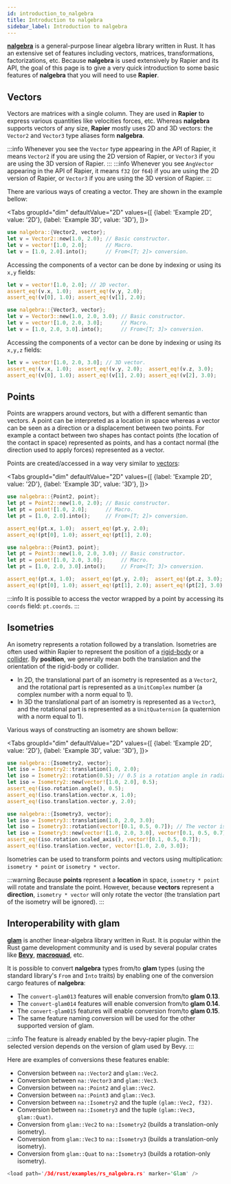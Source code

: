 ```yaml
---
id: introduction_to_nalgebra
title: Introduction to nalgebra
sidebar_label: Introduction to nalgebra
---
```



[**nalgebra**](https://nalgebra.org) is a general-purpose linear algebra library written in Rust. It has an extensive
set of features including vectors, matrices, transformations, factorizations, etc. Because **nalgebra** is used
extensively by Rapier and its API, the goal of this page is to give a very quick introduction to some basic features
of **nalgebra** that you will need to use **Rapier**.

## Vectors
Vectors are matrices with a single column. They are used in **Rapier** to express various quantities like velocities
forces, etc. Whereas **nalgebra** supports vectors of any size, **Rapier** mostly uses 2D and 3D vectors: the `Vector2`
and `Vector3` type aliases form **nalgebra**.

:::info
Whenever you see the `Vector` type appearing in the API of Rapier, it means `Vector2` if you are
using the 2D version of Rapier, or `Vector3` if you are using the 3D version of Rapier.
:::
:::info
Whenever you see `AngVector` appearing in the API of Rapier, it means `f32` (or `f64`) if you are using the 2D
version of Rapier, or `Vector3` if you are using the 3D version of Rapier.
:::

There are various ways of creating a vector. They are shown in the example bellow:

<Tabs
  groupId="dim"
  defaultValue="2D"
  values={[
    {label: 'Example 2D', value: '2D'},
    {label: 'Example 3D', value: '3D'},
  ]}>
  <TabItem value="2D">

```rust
use nalgebra::{Vector2, vector};
let v = Vector2::new(1.0, 2.0); // Basic constructor.
let v = vector![1.0, 2.0];      // Macro.
let v = [1.0, 2.0].into();      // From<[T; 2]> conversion.
```

Accessing the components of a vector can be done by indexing or using its `x,y` fields:

```rust
let v = vector![1.0, 2.0]; // 2D vector.
assert_eq!(v.x, 1.0);  assert_eq!(v.y, 2.0);
assert_eq!(v[0], 1.0); assert_eq!(v[1], 2.0);
```

  </TabItem>
  <TabItem value="3D">

```rust
use nalgebra::{Vector3, vector};
let v = Vector3::new(1.0, 2.0, 3.0); // Basic constructor.
let v = vector![1.0, 2.0, 3.0];      // Macro.
let v = [1.0, 2.0, 3.0].into();      // From<[T; 3]> conversion.
```

Accessing the components of a vector can be done by indexing or using its `x,y,z` fields:

```rust
let v = vector![1.0, 2.0, 3.0]; // 3D vector.
assert_eq!(v.x, 1.0);  assert_eq!(v.y, 2.0);  assert_eq!(v.z, 3.0);
assert_eq!(v[0], 1.0); assert_eq!(v[1], 2.0); assert_eq!(v[2], 3.0);
```

  </TabItem>
</Tabs>

## Points
Points are wrappers around vectors, but with a different semantic than vectors. A point can be interpreted as a location in
space whereas a vector can be seen as a direction or a displacement between two points. For example
a contact between two shapes has contact points (the location of the contact in space) represented as points,
and has a contact normal (the direction used to apply forces) represented as a vector.

Points are created/accessed in a way very similar to [vectors](./introduction_to_nalgebra.mdx#vectors):

<Tabs
  groupId="dim"
  defaultValue="2D"
  values={[
    {label: 'Example 2D', value: '2D'},
    {label: 'Example 3D', value: '3D'},
  ]}>
  <TabItem value="2D">

```rust
use nalgebra::{Point2, point};
let pt = Point2::new(1.0, 2.0); // Basic constructor.
let pt = point![1.0, 2.0];      // Macro.
let pt = [1.0, 2.0].into();     // From<[T; 2]> conversion.

assert_eq!(pt.x, 1.0);  assert_eq!(pt.y, 2.0);
assert_eq!(pt[0], 1.0); assert_eq!(pt[1], 2.0);
```

  </TabItem>
  <TabItem value="3D">

```rust
use nalgebra::{Point3, point};
let pt = Point3::new(1.0, 2.0, 3.0); // Basic constructor.
let pt = point![1.0, 2.0, 3.0];      // Macro.
let pt = [1.0, 2.0, 3.0].into();     // From<[T; 3]> conversion.

assert_eq!(pt.x, 1.0);  assert_eq!(pt.y, 2.0);  assert_eq!(pt.z, 3.0);
assert_eq!(pt[0], 1.0); assert_eq!(pt[1], 2.0); assert_eq!(pt[2], 3.0);
```

  </TabItem>
</Tabs>

:::info
It is possible to access the vector wrapped by a point by accessing its `coords` field: `pt.coords`.
:::

## Isometries
An isometry represents a rotation followed by a translation. Isometries are often used within Rapier to represent
the position of a [rigid-body](./rigid_bodies.mdx#position) or a [collider](./colliders.mdx#position). By **position**, we generally
mean both the translation and the orientation of the rigid-body or collider.
- In 2D, the translational part of an isometry is represented as a `Vector2`, and the rotational part
  is represented as a `UnitComplex` number (a complex number with a norm equal to 1).
- In 3D the translational part of an isometry is represented as a `Vector3`, and the rotational part
  is represented as a `UnitQuaternion` (a quaternion with a norm equal to 1).

Various ways of constructing an isometry are shown bellow:

<Tabs
  groupId="dim"
  defaultValue="2D"
  values={[
    {label: 'Example 2D', value: '2D'},
    {label: 'Example 3D', value: '3D'},
  ]}>
  <TabItem value="2D">

```rust
use nalgebra::{Isometry2, vector};
let iso = Isometry2::translation(1.0, 2.0);
let iso = Isometry2::rotation(0.5); // 0.5 is a rotation angle in radians.
let iso = Isometry2::new(vector![1.0, 2.0], 0.5);
assert_eq!(iso.rotation.angle(), 0.5);
assert_eq!(iso.translation.vector.x, 1.0);
assert_eq!(iso.translation.vector.y, 2.0);
```

  </TabItem>
  <TabItem value="3D">

```rust
use nalgebra::{Isometry3, vector};
let iso = Isometry3::translation(1.0, 2.0, 3.0);
let iso = Isometry3::rotation(vector![0.1, 0.5, 0.7]); // The vector is the rotation in axis-angle format.
let iso = Isometry3::new(vector![1.0, 2.0, 3.0], vector![0.1, 0.5, 0.7]);
assert_eq!(iso.rotation.scaled_axis(), vector![0.1, 0.5, 0.7]);
assert_eq!(iso.translation.vector, vector![1.0, 2.0, 3.0]);
```

  </TabItem>
</Tabs>

Isometries can be used to transform points and vectors using multiplication: `isometry * point` or `isometry * vector`.

:::warning
Because **points** represent a **location** in space, `isometry * point` will rotate and translate the point. However,
because **vectors** represent a **direction**, `isometry * vector` will only rotate the vector (the translation part
of the isometry will be ignored).
:::

## Interoperability with glam
[**glam**](https://crates.io/crates/glam) is another linear-algebra library written in Rust. It is popular within
the Rust game development community and is used by several popular crates like [**Bevy**](https://bevyengine.org),
[**macroquad**](https://crates.io/crates/macroquad), etc.

It is possible to convert **nalgebra** types from/to **glam** types (using the standard library's `From` and `Into` traits)
by enabling one of the conversion cargo features of **nalgebra**:
- The `convert-glam013` features will enable conversion from/to **glam 0.13**.
- The `convert-glam014` features will enable conversion from/to **glam 0.14**.
- The `convert-glam015` features will enable conversion from/to **glam 0.15**.
- The same feature naming conversion will be used for the other supported version of glam.

<bevy>

:::info
The feature is already enabled by the bevy-rapier plugin. The selected version depends on the version
of glam used by Bevy.
:::

</bevy>

Here are examples of conversions these features enable:
- Conversion between `na::Vector2` and `glam::Vec2`.
- Conversion between `na::Vector3` and `glam::Vec3`.
- Conversion between `na::Point2` and `glam::Vec2`.
- Conversion between `na::Point3` and `glam::Vec3`.
- Conversion between `na::Isometry2` and the tuple `(glam::Vec2, f32)`.
- Conversion between `na::Isometry3` and the tuple `(glam::Vec3, glam::Quat)`.
- Conversion from `glam::Vec2` to `na::Isometry2` (builds a translation-only isometry).
- Conversion from `glam::Vec3` to `na::Isometry3` (builds a translation-only isometry).
- Conversion from `glam::Quat` to `na::Isometry3` (builds a rotation-only isometry).

```rust
<load path='/3d/rust/examples/rs_nalgebra.rs' marker='Glam' />
```
